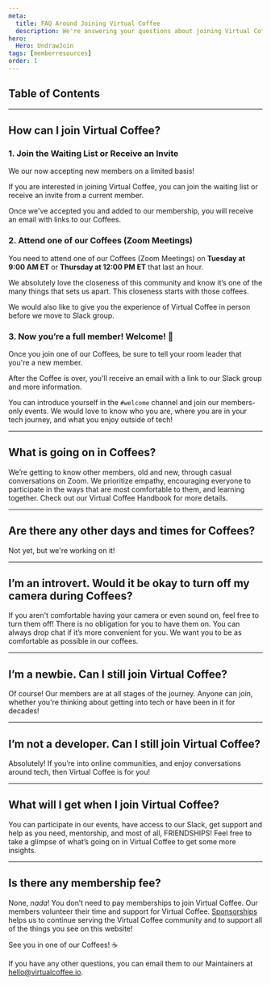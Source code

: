 ```yaml
---
meta:
  title: FAQ Around Joining Virtual Coffee
  description: We're answering your questions about joining Virtual Coffee!
hero:
  Hero: UndrawJoin
tags: [memberresources]
order: 1
---
```



## Table of Contents

<TextContainer>

---

## How can I join Virtual Coffee?

### 1. Join the Waiting List or Receive an Invite

<LeadText>

We our now accepting new members on a limited basis!

</LeadText>

If you are interested in joining Virtual Coffee, you can <Link to="/join">join the waiting list</Link> or receive an invite from a current member.

Once we've accepted you and added to our membership, you will receive an email with links to our Coffees.

### 2. Attend one of our Coffees (Zoom Meetings)

<LeadText>

You need to attend one of our <Link to="/resources/virtual-coffee/guide-to-virtual-coffee/what-to-expect-in-virtual-coffee#coffees-zoom-meetings">Coffees (Zoom Meetings)</Link> on **Tuesday at 9:00 AM ET** or **Thursday at 12:00 PM ET** that last an hour.

</LeadText>

We absolutely love the closeness of this community and know it’s one of the many things that sets us apart. This closeness starts with those coffees.

We would also like to give you the experience of Virtual Coffee in person before we move to Slack group.

### 3. Now you’re a full member! Welcome! 👋

Once you join one of our Coffees, be sure to tell your room leader that you're a new member.

After the Coffee is over, you'll receive an email with a link to our Slack group and more information.

You can introduce yourself in the `#welcome` channel and join our members-only events. We would love to know who you are, where you are in your tech journey, and what you enjoy outside of tech!

---

## What is going on in Coffees?

We’re getting to know other members, old and new, through casual conversations on Zoom. We prioritize empathy, encouraging everyone to participate in the ways that are most comfortable to them, and learning together.
Check out our <Link to="/resources/virtual-coffee/guide-to-virtual-coffee/">Virtual Coffee Handbook</Link> for more details.

---

## Are there any other days and times for Coffees?

Not yet, but we're working on it!

---

## I’m an introvert. Would it be okay to turn off my camera during Coffees?

If you aren't comfortable having your camera or even sound on, feel free to turn them off! There is no obligation for you to have them on. You can always drop chat if it’s more convenient for you. We want you to be as comfortable as possible in our coffees.

---

## I’m a newbie. Can I still join Virtual Coffee?

Of course! Our members are at all stages of the journey. Anyone can join, whether you're thinking about getting into tech or have been in it for decades!

---

## I’m not a developer. Can I still join Virtual Coffee?

Absolutely! If you’re into online communities, and enjoy conversations around tech, then Virtual Coffee is for you!

---

## What will I get when I join Virtual Coffee?

You can participate in our <Link to="/events">events</Link>, have access to our Slack, get support and help as you need, mentorship, and most of all, FRIENDSHIPS!
Feel free to take a glimpse of <Link to="/resources/virtual-coffee/guide-to-virtual-coffee/what-to-expect-in-virtual-coffee">what’s going on in Virtual Coffee</Link> to get some more insights.

---

## Is there any membership fee?

None, _nada_! You don’t need to pay memberships to join Virtual Coffee.
Our members volunteer their time and support for Virtual Coffee.
[Sponsorships](https://github.com/sponsors/Virtual-Coffee) helps us to continue serving the Virtual Coffee community and to support all of the things you see on this website!

</TextContainer>

<TextContainer background="light">

See you in one of our Coffees! ☕

If you have any other questions, you can email them to our Maintainers at hello@virtualcoffee.io.

</TextContainer>
